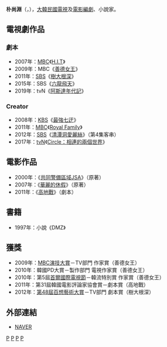 {{藝人
| 姓名     = 朴尚淵
| 類型     = 編劇
| 圖片     = 
| 圖片尺寸 = 
| 圖片簡介 = 
| 原名     = 
| 外文名   = 박상연
| 外文     = ko
| 羅馬拼音 = 
| 英文名   = 
| 綽號     = 
| 其他藝名 = 
| 國籍     = {{ROK}}
| 民族     = 
| 籍貫     = 
| 出生日期 = {{birth_date_and_age|1972|6|13}}
| 出生地點 = 
| 職業     = [[編劇|編劇]]、[[作家|作家]]
| 語言     = [[韓语|韓语]]
| 教育程度 = 汝矣島高中<br>[[中央大學_(韓國)|中央大學]]英語系學士
| 出身地   = 
| 出道作   = 
| 出道日期 = 
| 代表作   = 
| 活躍年代 = 
| 经纪公司  = Studio Dragon Corporation
}}

'''朴尚淵'''（{{lang-ko|박상연}}，{{bd|1972年|6月13日}}），[[大韓民國|大韓民國]][[電視劇|電視]]及[[電影|電影]][[編劇|編劇]]、小說家。

== 電視劇作品 ==
=== 劇本 ===
*2007年：[[文化廣播_(韓國)|MBC]]《[[H.I.T|H.I.T]]》
*2009年：MBC《[[善德女王_(電視劇)|善德女王]]》
*2011年：[[SBS_(韓國)|SBS]]《[[樹大根深|樹大根深]]》
*2015年：SBS《[[六龍飛天|六龍飛天]]》
*2019年：tvN《[[阿斯達年代記|阿斯達年代記]]》

=== Creator ===
*2008年：[[韓國放送公社|KBS]]《[[最強七迂|最強七迂]]》
*2011年：[[文化廣播_(韓國)|MBC]]《[[Royal_Family|Royal Family]]》
*2012年：[[SBS_(韓國)|SBS]]《[[清潭洞愛麗絲|清潭洞愛麗絲]]》（第4集客串）
*2017年：[[tvN|tvN]]《[[Circle：相連的兩個世界|Circle：相連的兩個世界]]》

== 電影作品 ==
*2000年：《[[JSA安全地帶|共同警備區域JSA]]》（原著）
*2007年：《[[華麗的休假|華麗的休假]]》（原著）
*2011年：《[[高地戰|高地戰]]》（劇本）
== 書籍 ==
*1997年：小說《DMZ》

== 獲獎 ==
*2009年：[[MBC演技大賞|MBC演技大賞]]－TV部門 作家賞（善德女王）
*2010年：韓國PD大賞－製作部門 電視作家賞（善德女王）
*2010年：第5屆[[首爾國際電視節|首爾國際電視節]]－韓流特別賞 作家賞（善德女王）
*2011年：第31屆韓國電影評論家協會賞－劇本賞（高地戰）
*2012年：[[第48屆百想藝術大賞|第48屆百想藝術大賞]]－TV部門 劇本賞（樹大根深）

== 外部連結 ==
*[http://people.search.naver.com/search.naver?where=nexearch&query=%EB%B0%95%EC%83%81%EC%97%B0&sm=tab_txc&ie=utf8&key=PeopleService&os=167794 NAVER] {{Wayback|url=http://people.search.naver.com/search.naver?where=nexearch&query=%EB%B0%95%EC%83%81%EC%97%B0&sm=tab_txc&ie=utf8&key=PeopleService&os=167794 |date=20200418133557 }}{{ko}}
{{百想藝術大賞電視部門劇本賞}}
[[Category:韓國編劇|P]]
[[Category:韓國小說家|P]]
[[Category:韓國中央大學校友|P]]
[[Category:朴姓|P]]